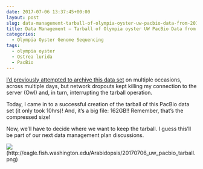 ```yaml
---
date: 2017-07-06 13:37:45+00:00
layout: post
slug: data-management-tarball-of-olympia-oyster-uw-pacbio-data-from-20170323
title: Data Management – Tarball of Olympia oyster UW PacBio Data from 20170323
categories:
  - Olympia Oyster Genome Sequencing
tags:
  - olympia oyster
  - Ostrea lurida
  - PacBio
---
```


[I'd previously attempted to archive this data set](https://robertslab.github.io/sams-notebook/2017/07/03/data-management-olympia-oyster-uw-pacbio-data-from-20170323.html) on multiple occasions, across multiple days, but network dropouts kept killing my connection to the server (Owl) and, in turn, interrupting the tarball operation.

Today, I came in to a successful creation of the tarball of this PacBio data set (it only took 10hrs)! And, it's a big file: 162GB!! Remember, that's the compressed size!

Now, we'll have to decide where we want to keep the tarball. I guess this'll be part of our next data management plan discussions.



![](https://eagle.fish.washington.edu/Arabidopsis/20170706_uw_pacbio_tarball.png)(http://eagle.fish.washington.edu/Arabidopsis/20170706_uw_pacbio_tarball.png)
